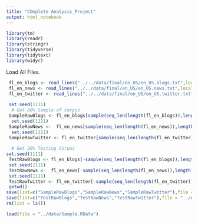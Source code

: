 ```yaml
---
title: "COmplete Analysis_Project"
output: html_notebook
---
```


```r
library(tm)
library(readr)
library(stringr)
library(tidyverse)
library(tidytext)
library(widyr)
```


Load All Files.
```r
 fl_en_blogs <- read_lines("../../data/final/en_US/en_US.blogs.txt",locale = locale(encoding = "UTF-8"))
 fl_en_news <- read_lines("../../data/final/en_US/en_US.news.txt",locale = locale(encoding = "UTF-8"))
 fl_en_twitter <- read_lines("../../data/final/en_US/en_US.twitter.txt",locale = locale(encoding = "UTF-8")) 
 
 set.seed(1111)
  # Get 80% Sample of corpus
 SampleRawBlogs <- fl_en_blogs[sample(seq_len(length(fl_en_blogs)),length(fl_en_blogs)*.8)]
  set.seed(1111)
 SampleRawNews <-  fl_en_news[sample(seq_len(length(fl_en_news)),length(fl_en_news)*.8)]
  set.seed(1111)
 SampleRawTwitter <- fl_en_twitter[sample(seq_len(length(fl_en_twitter)),length(fl_en_twitter)*.8)]
 
  # Get 20% Testing Corpus
set.seed(1111)
 TestRawBlogs <- fl_en_blogs[-sample(seq_len(length(fl_en_blogs)),length(fl_en_blogs)*.8)]
 set.seed(1111)
 TestRawNews <-  fl_en_news[-sample(seq_len(length(fl_en_news)),length(fl_en_news)*.8)]
 set.seed(1111)
 TestRawTwitter <- fl_en_twitter[-sample(seq_len(length(fl_en_twitter)),length(fl_en_twitter)*.8)]
 getwd()
save(list=c("SampleRawBlogs","SampleRawNews","SampleRawTwitter"),file = "../data/Sample.RData" )
save(list=c("TestRawBlogs","TestRawNews","TestRawTwitter"),file = "../data/Test.RData" ) 
rm(list = ls())

```

```r
load(file = "../data/Sample.RData")


```

